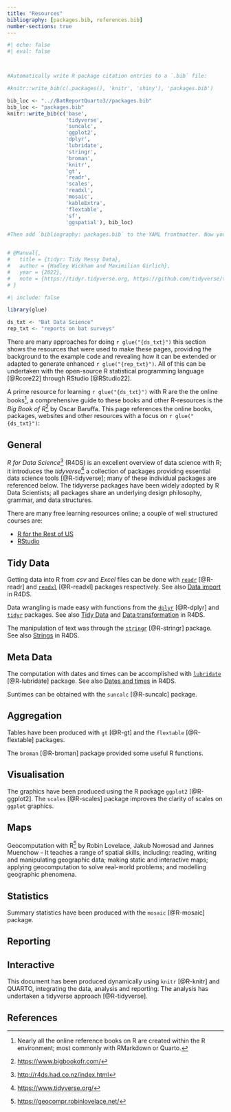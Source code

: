 ```yaml
---
title: "Resources"
bibliography: [packages.bib, references.bib]
number-sections: true
---
```




```r
#| echo: false  
#| eval: false



#Automatically write R package citation entries to a `.bib` file:

#knitr::write_bib(c(.packages(), 'knitr', 'shiny'), 'packages.bib')

bib_loc <- "..//BatReportQuarto3//packages.bib"
bib_loc <- "packages.bib"
knitr::write_bib(c('base',
                   'tidyverse',
                   'suncalc',
                   'ggplot2',
                   'dplyr',
                   'lubridate',
                   'stringr',
                   'broman',
                   'knitr',
                   'gt',
                   'readr',
                   'scales',
                   'readxl',
                   'mosaic',
                   'kableExtra',
                   'flextable',
                   'sf',
                   'ggspatial'), bib_loc)

#Then add `bibliography: packages.bib` to the YAML frontmatter. Now you can cite packages. For example: the R language [@R-base] is awesome. We used the **knitr** package [@R-knitr; @knitr2015] in our analysis. We also build a Shiny app [@R-shiny].


# @Manual{,
#   title = {tidyr: Tidy Messy Data},
#   author = {Hadley Wickham and Maximilian Girlich},
#   year = {2022},
#   note = {https://tidyr.tidyverse.org, https://github.com/tidyverse/tidyr},
# }

```




```r
#| include: false  

library(glue)

ds_txt <- "Bat Data Science"
rep_txt <- "reports on bat surveys"

```



There are many approaches for doing `r glue("{ds_txt}")` this section shows the resources that were used to make these pages, providing  the background to the example code and revealing how it can be extended or adapted to generate enhanced `r glue("{rep_txt}")`. All of this can be undertaken with the open-source R statistical programming language [@Rcore22] through RStudio [@RStudio22]. 

A prime resource for learning `r glue("{ds_txt}")` with R are the the online books[^1], a comprehensive guide to these books and other R-resources is the _Big Book of R_^[<https://www.bigbookofr.com/>]  by Oscar Baruffa.  This page references the online books, packages, websites and other resources with a focus on `r glue("{ds_txt}")`:


[^1]: Nearly all the online reference books on R are created within the R environment; most commonly with RMarkdown or Quarto.



## General 

_R for Data Science_^[<http://r4ds.had.co.nz/index.html>] (R4DS) is an excellent overview of data science with R; it introduces the _tidyverse_^[<https://www.tidyverse.org/>] a collection of packages providing essential data science tools [@R-tidyverse]; many of these individual packages are referenced below. The tidyverse packages have been widely adopted by R Data Scientists;  all packages share an underlying design philosophy, grammar, and data structures. 

There are many free learning resources online; a couple of well structured courses are:

* [R for the Rest of US](https://rfortherestofus.com/courses/getting-started/)
* [RStudio](https://education.rstudio.com/)


## Tidy Data 

Getting data into R from *csv* and *Excel* files can be done with [`readr`](https://readr.tidyverse.org/) [@R-readr] and [`readxl`](https://readxl.tidyverse.org/) [@R-readxl] packages respectively. See also [Data import](https://r4ds.had.co.nz/data-import.html) in R4DS. 

Data wrangling is made easy with functions from the [`dplyr`](https://dplyr.tidyverse.org/) [@R-dplyr] and [`tidyr`](https://tidyr.tidyverse.org/) packages. See also [Tidy Data](https://r4ds.had.co.nz/tidy-data.html) and [Data transformation](https://r4ds.had.co.nz/transform.html) in R4DS. 

The manipulation of text was through the [`stringr`](https://stringr.tidyverse.org/) [@R-stringr] package. See also [Strings](https://r4ds.had.co.nz/strings.html) in R4DS.

## Meta Data

The computation with dates and times can be accomplished with [`lubridate`](https://lubridate.tidyverse.org/) [@R-lubridate] package. See also [Dates and times](https://r4ds.had.co.nz/dates-and-times.html) in R4DS.


Suntimes can be obtained with the `suncalc` [@R-suncalc] package.

## Aggregation

Tables have been produced with `gt` [@R-gt] and the `flextable` [@R-flextable] packages. 

The `broman` [@R-broman] package provided some useful R functions.


## Visualisation

The graphics have been produced using the R package `ggplot2` [@R-ggplot2]. The `scales` [@R-scales] package improves the clarity of scales on `ggplot` graphics.


## Maps

Geocomputation with R^[<https://geocompr.robinlovelace.net/>] by Robin Lovelace, Jakub Nowosad and Jannes Muenchow -  It teaches a range of spatial skills, including: reading, writing and manipulating geographic data; making static and interactive maps; applying geocomputation to solve real-world problems; and modelling geographic phenomena.   

## Statistics

Summary statistics have been produced with the `mosaic` [@R-mosaic] package.

## Reporting


## Interactive


This document has been produced dynamically using `knitr` [@R-knitr] and QUARTO, integrating the data, analysis and reporting. The analysis has undertaken a tidyverse approach [@R-tidyverse].



 




## References  {.unnumbered}

